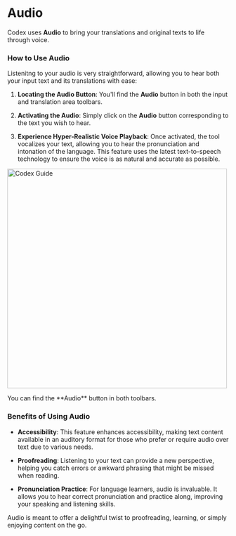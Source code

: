 # Audio

Codex uses **Audio** to bring your translations and original texts to life through voice.

### How to Use Audio

Listenitng to your audio is very straightforward, allowing you to hear both your input text and its translations with ease:

1. **Locating the Audio Button**: You'll find the **Audio** button in both the input and translation area toolbars.

1. **Activating the Audio**: Simply click on the **Audio** button corresponding to the text you wish to hear.

1. **Experience Hyper-Realistic Voice Playback**: Once activated, the tool vocalizes your text, allowing you to hear the pronunciation and intonation of the language. This feature uses the latest text-to-speech technology to ensure the voice is as natural and accurate as possible.

<div style={{ display: 'flex', flexDirection: 'column', alignItems: 'center', textAlign: 'center', marginTop: '30px' }}>
    <img src="../audio.png" alt="Codex Guide" width="500" style={{ borderRadius: '10px', marginBottom: '20px' }}/>
    <p style={{ fontStyle: 'italic' }}>You can find the **Audio** button in both toolbars.</p>
</div>

### Benefits of Using Audio

- **Accessibility**: This feature enhances accessibility, making text content available in an auditory format for those who prefer or require audio over text due to various needs.

- **Proofreading**: Listening to your text can provide a new perspective, helping you catch errors or awkward phrasing that might be missed when reading.

- **Pronunciation Practice**: For language learners, audio is invaluable. It allows you to hear correct pronunciation and practice along, improving your speaking and listening skills.

Audio is meant to offer a delightful twist to proofreading, learning, or simply enjoying content on the go.